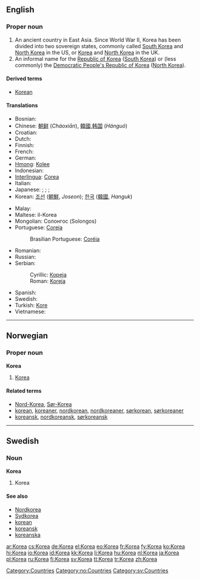 {{see|korea}}
==English==

===Proper noun===
{{en-proper noun|Koreas}}

# An ancient country in East Asia. Since World War II, Korea has been divided into two sovereign states, commonly called [[South Korea]] and [[North Korea]] in the US, or [[Korea]] and [[North Korea]] in the UK.
# An informal name for the [[Republic of Korea]] ([[South Korea]]) or (less commonly) the [[Democratic People's Republic of Korea]] ([[North Korea]]).

====Derived terms====
* [[Korean]]

====Translations====
{{top}}
* Bosnian: {{t-|bs|Koreja|f}}
* Chinese: [[朝鲜]] (''Cháoxiān''), [[韓國]],[[韩国]] (''Hánguó'')
* Croatian: {{t-|hr|Koreja|f}}
* Dutch: {{t+|nl|Korea}}
* Finnish: {{t+|fi|Korea}}
* French: {{t+|fr|Corée|f}}
* German: {{t+|de|Korea|n}}
* [[Hmong]]: [[Kolee]]
* Indonesian: {{t+|id|Korea|xs=Indonesian}}
* [[Interlingua]]: [[Corea]]
* Italian: {{t-|it|Corea|f}}
* Japanese: {{t|ja|朝鮮|tr=ちょうせん, ''Chōsen''|sc=Jpan}} {{qualifier|the area of both Koreas}}; {{t|ja|北朝鮮|tr=きたちょうせん, Kitachōsen|sc=Jpan}} {{qualifier|North Korea}}; {{t|ja|韓国|tr=かんこく, Kankoku|sc=Jpan}} {{qualifier|South Korea}}; {{t|ja|朝鮮半島|tr=ちょうせんはんとう, Chōsen-hantō|sc=Jpan}} {{qualifier|Korean peninsula}}
* Korean: [[조선]] ([[朝鮮]], ''Joseon''); [[한국]] ([[韓國]], ''Hanguk'')
{{mid}}
* Malay: {{t-|ms|Korea|xs=Malay}}
* Maltese: il-Korea
* Mongolian: Солонгос (Solongos)
* Portuguese: [[Coreia]] {{f}}
*: Brasilian Portuguese: [[Coréia]] {{f}}
* Romanian: {{t-|ro|Coreea|f}}
* Russian: {{t+|ru|Корея|f|tr=Koréja|sc=Cyrl}}
* Serbian:
*: Cyrillic: [[Кореја#Serbian|Кореја]] {{f}}
*: Roman: [[Koreja#Serbian|Koreja]] {{f}}
* Spanish: {{t+|es|Corea|f}}
* Swedish: {{t+|sv|Korea}}
* Turkish: [[Kore]]
* Vietnamese: {{t-|vi|Hàn Quốc|xs=Vietnamese}}
{{bottom}}

[[Category:Countries]]

----

==Norwegian==

===Proper noun===
'''Korea'''

# [[#English|Korea]]

====Related terms====
*[[Nord-Korea]], [[Sør-Korea]]
*[[korean]], [[koreaner]], [[nordkorean]], [[nordkoreaner]], [[sørkorean]], [[sørkoreaner]]
*[[koreansk]], [[nordkoreansk]], [[sørkoreansk]]

[[Category:no:Countries]]

----

==Swedish==

===Noun===
'''Korea'''

# Korea

====See also====
*[[Nordkorea]]
*[[Sydkorea]]
*[[korean]]
*[[koreansk]]
*[[koreanska]]

[[Category:sv:Countries]]

[[ar:Korea]]
[[cs:Korea]]
[[de:Korea]]
[[el:Korea]]
[[eo:Korea]]
[[fr:Korea]]
[[fy:Korea]]
[[ko:Korea]]
[[hi:Korea]]
[[io:Korea]]
[[id:Korea]]
[[kk:Korea]]
[[li:Korea]]
[[hu:Korea]]
[[nl:Korea]]
[[ja:Korea]]
[[pl:Korea]]
[[ru:Korea]]
[[fi:Korea]]
[[sv:Korea]]
[[tt:Korea]]
[[tr:Korea]]
[[zh:Korea]]